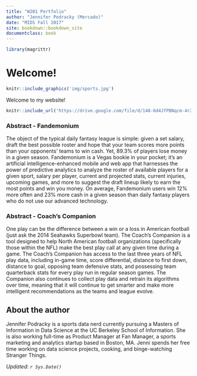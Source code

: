 ```yaml
---
title: "W201 Portfolio"
author: "Jennifer Podracky (Mercado)"
date: "MIDS Fall 2017"
site: bookdown::bookdown_site
documentclass: book
---
```


<!-- This won't be displayed but it will initialize your R session. Add any R libraries you need here. -->
```r
library(magrittr)
```


# Welcome! {-}

<!-- You can include images saved within your repo... -->
```r
knitr::include_graphics('img/sports.jpg')
```

Welcome to my website!

<!-- Below this line is just examples of how you can embed video from Google Drive. First you have to enable sharing, then just get the object ID which is that long string between d/ and /preview and will also be appended to any sharing link you generate for your video. -->
<p>
```r
knitr::include_url('https://drive.google.com/file/d/148-6d4JfPBNqcm-4r2fjys0Gzp5buPUt/preview')
```

### Abstract - Fandemonium {-}

The object of the typical daily fantasy league is simple: given a set salary, draft the best possible roster and hope that your team scores more points than your opponents' teams to win cash. Yet, 89.3% of players lose money in a given season. Fandemonium is a Vegas bookie in your pocket; it's an artificial intelligence-enhanced mobile and web app that harnesses the power of predictive analytics to analyze the roster of available players for a given sport, salary per player, current and projected stats, current injuries, upcoming games, and more to suggest the draft lineup likely to earn the most points and win you money. On average, Fandemonium users win 12% more often and 23% more cash in a given season than daily fantasy players who do not use our advanced technology.

### Abstract - Coach's Companion {-}

One play can be the difference between a win or a loss in American football (just ask the 2014 Seahawks Superbowl team). The Coach's Companion is a tool designed to help North American football organizations (specifically those within the NFL) make the best play call at any given time during a game. The Coach's Companion has access to the last three years of NFL play data, including in-game time, score differential, distance to first down, distance to goal, opposing team defensive stats, and possessing team quarterback stats for every play run in regular season games. The Companion also continues to collect play data and retrain its algorithms over time, meaning that it will continue to get smarter and make more intelligent recommendations as the teams and league evolve. 
  
## About the author {-}

Jennifer Podracky is a sports data nerd currently pursuing a Masters of Information in Data Science at the UC Berkeley School of Information. She is also working full-time as Product Manager at Fan Manager, a sports marketing and analytics startup based in Boston, MA. Jenni spends her free time working on data science projects, cooking, and binge-watching Stranger Things.

*Updated: `r Sys.Date()`*
